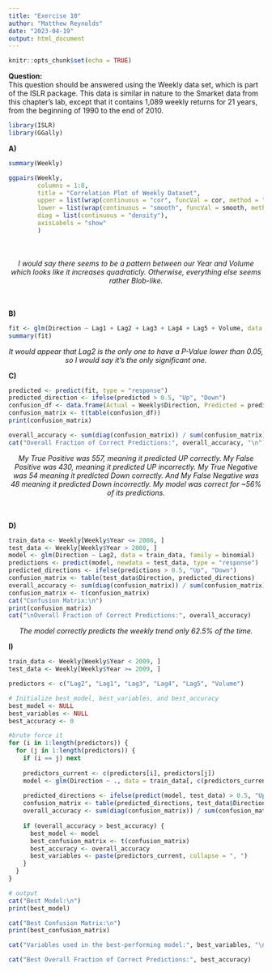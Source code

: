 ```yaml
---
title: "Exercise 10"
author: "Matthew Reynolds"
date: "2023-04-19"
output: html_document
---
```


```r
knitr::opts_chunk$set(echo = TRUE)
```

<b>Question:</b>\
This question should be answered using the Weekly data set, which is part of the ISLR package. This data is similar in nature to the Smarket data from this chapter’s lab, except that it contains 1,089 weekly returns for 21 years, from the beginning of 1990 to the end of 2010. \ 
```r
library(ISLR)
library(GGally)
```

\large <b>A)</b>
```r
summary(Weekly)
```

```r
ggpairs(Weekly, 
        columns = 1:8,
        title = "Correlation Plot of Weekly Dataset", 
        upper = list(wrap(continuous = "cor", funcVal = cor, method = "pearson")),
        lower = list(wrap(continuous = "smooth", funcVal = smooth, method = "lm")),
        diag = list(continuous = "density"),
        axisLabels = "show"
        )
```
\
\
<i><center>I would say there seems to be a pattern between our Year and Volume which looks like it increases quadraticly. Otherwise, everything else seems rather Blob-like.</i></center>

\
\
<b>B)</b>
```r
fit <- glm(Direction ~ Lag1 + Lag2 + Lag3 + Lag4 + Lag5 + Volume, data = Weekly, family = binomial)
summary(fit)
```
<i><center>It would appear that Lag2 is the only one to have a P-Value lower than 0.05, so I would say it's the only significant one.</center></i>

<b>C)</b>
```r
predicted <- predict(fit, type = "response")
predicted_direction <- ifelse(predicted > 0.5, "Up", "Down")
confusion_df <- data.frame(Actual = Weekly$Direction, Predicted = predicted_direction)
confusion_matrix <- t(table(confusion_df))
print(confusion_matrix)
```

```r
overall_accuracy <- sum(diag(confusion_matrix)) / sum(confusion_matrix)
cat("Overall Fraction of Correct Predictions:", overall_accuracy, "\n")
```
<i><center>My True Positive was 557, meaning it predicted UP correctly. My False Positive was 430, meaning it predicted UP incorrectly. My True Negative was 54 meaning it predicted Down correctly. And My False Negative was 48 meaning it predicted Down incorrectly. My model was correct for ~56% of its predictions. </center></i>
\
\
<b>D)</b>
```r
train_data <- Weekly[Weekly$Year <= 2008, ]
test_data <- Weekly[Weekly$Year > 2008, ]
model <- glm(Direction ~ Lag2, data = train_data, family = binomial)
predictions <- predict(model, newdata = test_data, type = "response")
predicted_directions <- ifelse(predictions > 0.5, "Up", "Down")
confusion_matrix <- table(test_data$Direction, predicted_directions)
overall_accuracy <- sum(diag(confusion_matrix)) / sum(confusion_matrix)
confusion_matrix <- t(confusion_matrix)
cat("Confusion Matrix:\n")
print(confusion_matrix)
cat("\nOverall Fraction of Correct Predictions:", overall_accuracy)
```
<i><center>The model correctly predicts the weekly trend only 62.5% of the time. </center></i>

<b>I)</b>
```r
train_data <- Weekly[Weekly$Year < 2009, ]
test_data <- Weekly[Weekly$Year >= 2009, ]

predictors <- c("Lag2", "Lag1", "Lag3", "Lag4", "Lag5", "Volume")

# Initialize best_model, best_variables, and best_accuracy
best_model <- NULL
best_variables <- NULL
best_accuracy <- 0

#brute force it
for (i in 1:length(predictors)) {
  for (j in 1:length(predictors)) {
    if (i == j) next
    
    predictors_current <- c(predictors[i], predictors[j])
    model <- glm(Direction ~ ., data = train_data[, c(predictors_current, "Direction")], family = "binomial")
    
    predicted_directions <- ifelse(predict(model, test_data) > 0.5, "Up", "Down")
    confusion_matrix <- table(predicted_directions, test_data$Direction)
    overall_accuracy <- sum(diag(confusion_matrix)) / sum(confusion_matrix)
    
    if (overall_accuracy > best_accuracy) {
      best_model <- model
      best_confusion_matrix <- t(confusion_matrix)
      best_accuracy <- overall_accuracy
      best_variables <- paste(predictors_current, collapse = ", ")
    }
  }
}

# output
cat("Best Model:\n")
print(best_model)

cat("Best Confusion Matrix:\n")
print(best_confusion_matrix)

cat("Variables used in the best-performing model:", best_variables, "\n")

cat("Best Overall Fraction of Correct Predictions:", best_accuracy)
```


